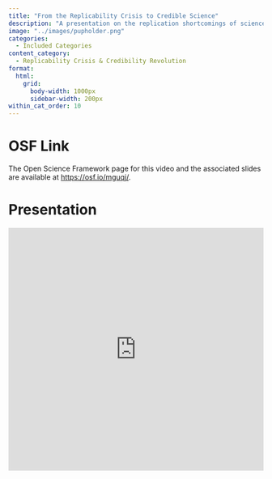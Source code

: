 ```yaml
---
title: "From the Replicability Crisis to Credible Science"
description: "A presentation on the replication shortcomings of science and how researchers can improve"
image: "../images/pupholder.png"
categories:
  - Included Categories
content_category:
  - Replicability Crisis & Credibility Revolution
format:
  html: 
    grid:
      body-width: 1000px
      sidebar-width: 200px
within_cat_order: 10
---
```


# OSF Link

The Open Science Framework page for this video and the associated slides are available at [https://osf.io/mguqj/](https://osf.io/mguqj/).


# Presentation

<iframe src="https://mfr.de-1.osf.io/render?url=https%3A%2F%2Fosf.io%2Fdownload%2F7c65p%2F%3Fdirect%26mode%3Drender"
    width="100%"
    scrolling="yes"
    height="480px"
    marginheight="0"
    frameborder="0"
    allowfullscreen
    webkitallowfullscreen>
</iframe>

